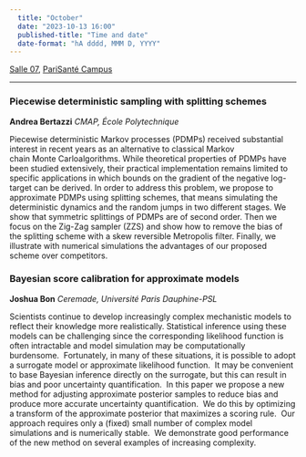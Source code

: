 ```yaml
---
  title: "October"
  date: "2023-10-13 16:00"
  published-title: "Time and date"
  date-format: "hA dddd, MMM D, YYYY"
---
```


[Salle 07](../../psc_rooms.qmd), [PariSanté Campus](https://maps.app.goo.gl/cpFoxoZgbT6HCV6x9)

------------------------------------------------------------------------

### **Piecewise deterministic sampling with splitting schemes**

**Andrea Bertazzi** *CMAP, École Polytechnique* 

Piecewise deterministic Markov processes (PDMPs) received substantial interest in recent years as an alternative to classical Markov chain Monte Carloalgorithms. While theoretical properties of PDMPs have been studied extensively, their practical implementation remains limited to specific applications in which bounds on the gradient of the negative log-target can be derived. In order to address this problem, we propose to approximate PDMPs using splitting schemes, that means simulating the deterministic dynamics and the random jumps in two different stages. We show that symmetric splittings of PDMPs are of second order. Then we focus on the Zig-Zag sampler (ZZS) and show how to remove the bias of the splitting scheme with a skew reversible Metropolis filter. Finally, we illustrate with numerical simulations the advantages of our proposed scheme over competitors.

### **Bayesian score calibration for approximate models**

**Joshua Bon** *Ceremade, Université Paris Dauphine-PSL*

Scientists continue to develop increasingly complex mechanistic models to reflect their knowledge more realistically. Statistical inference using these models can be challenging since the corresponding likelihood function is often intractable and model simulation may be computationally burdensome.  Fortunately, in many of these situations, it is possible to adopt a surrogate model or approximate likelihood function.  It may be convenient to base Bayesian inference directly on the surrogate, but this can result in bias and poor uncertainty quantification.  In this paper we propose a new method for adjusting approximate posterior samples to reduce bias and produce more accurate uncertainty quantification.  We do this by optimizing a transform of the approximate posterior that maximizes a scoring rule.  Our approach requires only a (fixed) small number of complex model simulations and is numerically stable.  We demonstrate good performance of the new method on several examples of increasing complexity.
